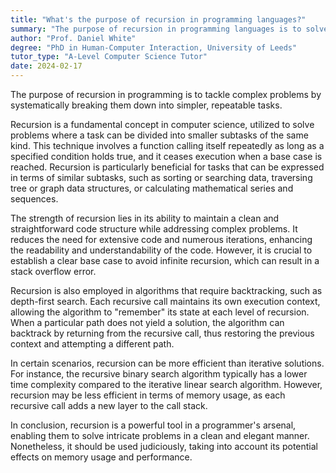 ```yaml
---
title: "What's the purpose of recursion in programming languages?"
summary: "The purpose of recursion in programming languages is to solve complex problems by breaking them down into simpler, repeatable tasks."
author: "Prof. Daniel White"
degree: "PhD in Human-Computer Interaction, University of Leeds"
tutor_type: "A-Level Computer Science Tutor"
date: 2024-02-17
---
```


The purpose of recursion in programming is to tackle complex problems by systematically breaking them down into simpler, repeatable tasks.

Recursion is a fundamental concept in computer science, utilized to solve problems where a task can be divided into smaller subtasks of the same kind. This technique involves a function calling itself repeatedly as long as a specified condition holds true, and it ceases execution when a base case is reached. Recursion is particularly beneficial for tasks that can be expressed in terms of similar subtasks, such as sorting or searching data, traversing tree or graph data structures, or calculating mathematical series and sequences.

The strength of recursion lies in its ability to maintain a clean and straightforward code structure while addressing complex problems. It reduces the need for extensive code and numerous iterations, enhancing the readability and understandability of the code. However, it is crucial to establish a clear base case to avoid infinite recursion, which can result in a stack overflow error.

Recursion is also employed in algorithms that require backtracking, such as depth-first search. Each recursive call maintains its own execution context, allowing the algorithm to "remember" its state at each level of recursion. When a particular path does not yield a solution, the algorithm can backtrack by returning from the recursive call, thus restoring the previous context and attempting a different path.

In certain scenarios, recursion can be more efficient than iterative solutions. For instance, the recursive binary search algorithm typically has a lower time complexity compared to the iterative linear search algorithm. However, recursion may be less efficient in terms of memory usage, as each recursive call adds a new layer to the call stack.

In conclusion, recursion is a powerful tool in a programmer's arsenal, enabling them to solve intricate problems in a clean and elegant manner. Nonetheless, it should be used judiciously, taking into account its potential effects on memory usage and performance.
    